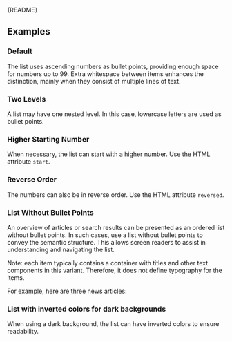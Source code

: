 
<Meta of={OrderedListStories} />

<Markdown>{README}</Markdown>

## Examples

### Default

The list uses ascending numbers as bullet points, providing enough space for numbers up to 99.
Extra whitespace between items enhances the distinction, mainly when they consist of multiple lines of text.

<Canvas of={OrderedListStories.Default} />

### Two Levels

A list may have one nested level.
In this case, lowercase letters are used as bullet points.

<Canvas of={OrderedListStories.TwoLevels} />

### Higher Starting Number

When necessary, the list can start with a higher number.
Use the HTML attribute `start`.

<Canvas of={OrderedListStories.StartingNumber} />

### Reverse Order

The numbers can also be in reverse order.
Use the HTML attribute `reversed`.

<Canvas of={OrderedListStories.DescendingNumbers} />

### List Without Bullet Points

An overview of articles or search results can be presented as an ordered list without bullet points.
In such cases, use a list without bullet points to convey the semantic structure.
This allows screen readers to assist in understanding and navigating the list.

Note: each item typically contains a container with titles and other text components in this variant.
Therefore, it does not define typography for the items.

For example, here are three news articles:

<Canvas of={OrderedListStories.WithoutMarkers} />

### List with inverted colors for dark backgrounds

When using a dark background, the list can have inverted colors to ensure readability.

<Canvas of={OrderedListStories.InverseColor} />
